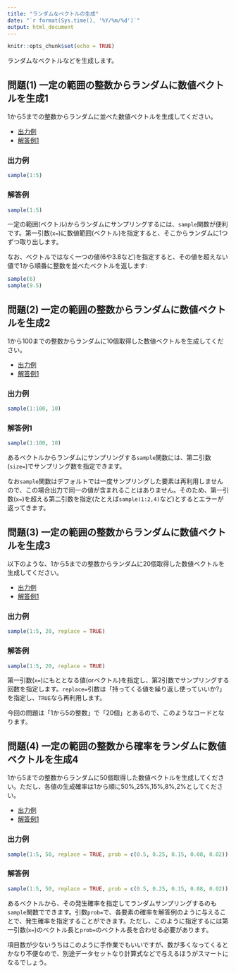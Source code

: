 ```yaml
---
title: "ランダムなベクトルの生成"
date: "`r format(Sys.time(), '%Y/%m/%d')`"
output: html_document
---
```


```r
knitr::opts_chunk$set(echo = TRUE)
```

ランダムなベクトルなどを生成します。

## 問題(1) 一定の範囲の整数からランダムに数値ベクトルを生成1 {.tab-content}
1から5までの整数からランダムに並べた数値ベクトルを生成してください。

<ul class="nav nav-tabs">
  <li class="active">
  <a href="#tab1" data-toggle="tab">出力例</a>
  </li>
  <li role="presentation">
  <a href="#tab1a" data-toggle="tab">解答例1</a>
  </li>
</ul>

### 出力例 {#tab1 .tab-pane .active}

```r
sample(1:5)
```

### 解答例 {#tab1a .tab-pane}

```r
sample(1:5)
```

一定の範囲(ベクトル)からランダムにサンプリングするには、`sample`関数が便利です。第一引数(`x=`)に数値範囲(ベクトル)を指定すると、そこからランダムに1つずつ取り出します。

なお、ベクトルではなく一つの値(6や3.8など)を指定すると、その値を超えない値で1から順番に整数を並べたベクトルを返します:

```r
sample(6)
sample(9.5)
```

## 問題(2) 一定の範囲の整数からランダムに数値ベクトルを生成2 {.tab-content}
1から100までの整数からランダムに10個取得した数値ベクトルを生成してください。

<ul class="nav nav-tabs">
  <li class="active">
  <a href="#tab2" data-toggle="tab">出力例</a>
  </li>
  <li role="presentation">
  <a href="#tab2a" data-toggle="tab">解答例1</a>
  </li>
</ul>

### 出力例 {#tab2 .tab-pane .active}

```r
sample(1:100, 10)
```

### 解答例1 {#tab2a .tab-pane}

```r
sample(1:100, 10)
```

あるベクトルからランダムにサンプリングする`sample`関数には、第二引数(`size=`)でサンプリング数を指定できます。

なお`sample`関数はデフォルトでは一度サンプリングした要素は再利用しませんので、この場合出力で同一の値が含まれることはありません。そのため、第一引数(`x=`)を超える第二引数を指定(たとえば`sample(1:2,4)`など)とするとエラーが返ってきます。

## 問題(3) 一定の範囲の整数からランダムに数値ベクトルを生成3 {.tab-content}
以下のような、1から5までの整数からランダムに20個取得した数値ベクトルを生成してください。

<ul class="nav nav-tabs">
  <li class="active">
  <a href="#tab3" data-toggle="tab">出力例</a>
  </li>
  <li role="presentation">
  <a href="#tab3a" data-toggle="tab">解答例1</a>
  </li>
</ul>

### 出力例 {#tab3 .tab-pane .active}

```r
sample(1:5, 20, replace = TRUE)
```

### 解答例 {#tab3a .tab-pane}

```r
sample(1:5, 20, replace = TRUE)
```

第一引数(`x=`)にもととなる値(orベクトル)を指定し、第2引数でサンプリングする回数を指定します。`replace=`引数は「持ってくる値を繰り返し使っていいか?」を指定し、`TRUE`なら再利用します。

今回の問題は「1から5の整数」で「20個」とあるので、このようなコードとなります。

## 問題(4) 一定の範囲の整数から確率をランダムに数値ベクトルを生成4 {.tab-content}
1から5までの整数からランダムに50個取得した数値ベクトルを生成してください。ただし、各値の生成確率は1から順に50%,25%,15%,8%,2%としてください。

<ul class="nav nav-tabs">
  <li class="active">
  <a href="#tab4" data-toggle="tab">出力例</a>
  </li>
  <li role="presentation">
  <a href="#tab4a" data-toggle="tab">解答例1</a>
  </li>
</ul>

### 出力例 {#tab4 .tab-pane .active}

```r
sample(1:5, 50, replace = TRUE, prob = c(0.5, 0.25, 0.15, 0.08, 0.02))
```

### 解答例 {#tab4a .tab-pane}

```r
sample(1:5, 50, replace = TRUE, prob = c(0.5, 0.25, 0.15, 0.08, 0.02))
```

あるベクトルから、その発生確率を指定してランダムサンプリングするのも`sample`関数でできます。引数`prob=`で、各要素の確率を解答例のように与えることで、発生確率を指定することができます。ただし、このように指定するには第一引数(`x=`)のベクトル長と`prob=`のベクトル長を合わせる必要があります。

項目数が少ないうちはこのように手作業でもいいですが、数が多くなってくるとかなり不便なので、別途データセットなり計算式などで与えるほうがスマートになるでしょう。

